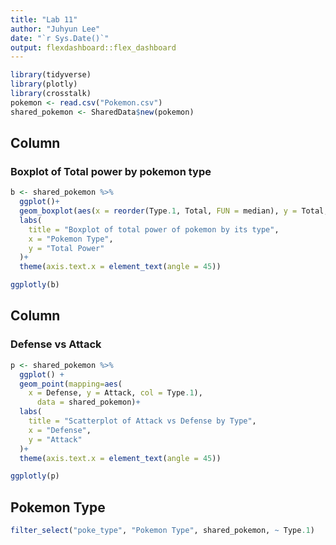 ```yaml
---
title: "Lab 11"
author: "Juhyun Lee"
date: "`r Sys.Date()`"
output: flexdashboard::flex_dashboard
---
```


```r
library(tidyverse)
library(plotly)
library(crosstalk)
pokemon <- read.csv("Pokemon.csv")
shared_pokemon <- SharedData$new(pokemon)
```

Column
-------------------------------------

### Boxplot of Total power by pokemon type

```r
b <- shared_pokemon %>%
  ggplot()+
  geom_boxplot(aes(x = reorder(Type.1, Total, FUN = median), y = Total, fill = Type.1)) +
  labs(
    title = "Boxplot of total power of pokemon by its type",
    x = "Pokemon Type",
    y = "Total Power"
  )+
  theme(axis.text.x = element_text(angle = 45))

ggplotly(b)
```

Column
-------------------------------------

### Defense vs Attack

```r
p <- shared_pokemon %>%
  ggplot() +
  geom_point(mapping=aes(
    x = Defense, y = Attack, col = Type.1),
      data = shared_pokemon)+
  labs(
    title = "Scatterplot of Attack vs Defense by Type",
    x = "Defense",
    y = "Attack"
  )+
  theme(axis.text.x = element_text(angle = 45))

ggplotly(p)
```

Pokemon Type {.sidebar}
----------------------
```r
filter_select("poke_type", "Pokemon Type", shared_pokemon, ~ Type.1)
```


